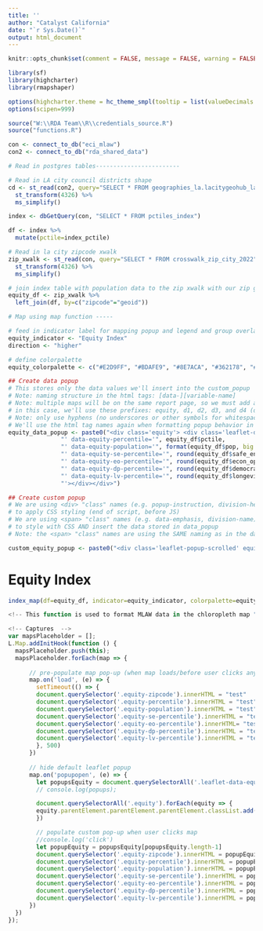 ```yaml
---
title: ''
author: "Catalyst California"
date: "`r Sys.Date()`"
output: html_document
---
```


```r
knitr::opts_chunk$set(comment = FALSE, message = FALSE, warning = FALSE, echo = FALSE)

library(sf)
library(highcharter)
library(rmapshaper)

options(highcharter.theme = hc_theme_smpl(tooltip = list(valueDecimals = 2)))
options(scipen=999)

source("W:\\RDA Team\\R\\credentials_source.R")
source("functions.R")

con <- connect_to_db("eci_mlaw")
con2 <- connect_to_db("rda_shared_data")
```

```r

# Read in postgres tables------------------------

# Read in LA city council districts shape
cd <- st_read(con2, query="SELECT * FROM geographies_la.lacitygeohub_lacity_council_districts_2023", geom="geom") %>%
  st_transform(4326) %>%
  ms_simplify()

index <- dbGetQuery(con, "SELECT * FROM pctiles_index")

df <- index %>%
  mutate(pctile=index_pctile) 

# Read in la city zipcode xwalk
zip_xwalk <- st_read(con, query="SELECT * FROM crosswalk_zip_city_2022", geom="geom") %>%
  st_transform(4326) %>%
  ms_simplify()

# join index table with population data to the zip xwalk with our zip geoms
equity_df <- zip_xwalk %>%
  left_join(df, by=c("zipcode"="geoid"))

```

```r

# Map using map function -----

# feed in indicator label for mapping popup and legend and group overlay
equity_indicator <- "Equity Index"
direction <- "higher"

# define colorpalette
equity_colorpalette <- c("#E2D9FF", "#BDAFE9", "#8E7ACA", "#362178", "#211447")
```

```r
## Create data popup
# This stores only the data values we'll insert into the custom_popup
# Note: naming structure in the html tags: [data-][variable-name]
# Note: multiple maps will be on the same report page, so we must add a unique prefix for common data tags so the JS works correctly
# in this case, we'll use these prefixes: equity, d1, d2, d3, and d4 (d for domain)
# Note: only use hyphens (no underscores or other symbols for whitespace)
# We'll use the html tag names again when formatting popup behavior in JS (end of script)
equity_data_popup <- paste0("<div class='equity'> <div class='leaflet-data-equity' data-equity-zipcode='", equity_df$zipcode,
               "' data-equity-percentile='", equity_df$pctile,
               "' data-equity-population='", format(equity_df$pop, big.mark=","),
               "' data-equity-se-percentile='", round(equity_df$safe_environments_pctile,1),
               "' data-equity-eo-percentile='", round(equity_df$econ_opp_pctile,1),
               "' data-equity-dp-percentile='", round(equity_df$democracy_pctile,1),
               "' data-equity-lv-percentile='", round(equity_df$longevity_pctile,1),
               "'></div></div>")

## Create custom popup
# We are using <div> "class" names (e.g. popup-instruction, division-header)
# to apply CSS styling (end of script, before JS)
# We are using <span> "class" names (e.g. data-emphasis, division-name)
# to style with CSS AND insert the data stored in data_popup
# Note: the <span> "class" names are using the SAME naming as in the data_popup (only difference is no "data-" prefix) - this makes things clear and convenient for JS coding (end of script)

custom_equity_popup <- paste0("<div class='leaflet-popup-scrolled' equity-sidebar><div class='popup-instruction'>Please click an LA City zip code to read more about that community's equity needs.</div><div class ='zipcode-header'>Zip Code: <span class='equity-zipcode'></span></div><br><b>Equity Index Percentile*: <span class='equity-percentile'></span></b><br><b>Population:</b> <span class='equity-population'></span><br><br><b>Domain Percentiles*:</b><br>Safe Environments: <span class='equity-se-percentile'></span><br>Economy and Opportunity: <span class='equity-eo-percentile'></span><br>Democracy and Power: <span class='equity-dp-percentile'></span><br>Longevity and Vitality: <span class='equity-lv-percentile'></span><br><br>","<i>*Percentiles range from 0-100. The higher the percentile, the ", direction," the need.</i>","</br></br>","</div>")

```

# Equity Index
```r

index_map(df=equity_df, indicator=equity_indicator, colorpalette=equity_colorpalette, data_popup=equity_data_popup, custom_popup=custom_equity_popup)

```
<style type="text/css">

<!-- minimum required css for leaflet maps with custom sidebars -->
.leaflet-popup-scrolled {
  max-height: 580px;
  opacity: 1;
  border-bottom: 0;
  border-top: 0;
}

.info {
  background: white;
  opacity: 1;
  border-radius: 0;
}

.leaflet-left {
  width: 33%;
}

.leaflet-left .leaflet-control {
  font-size: 12px;
  margin-left: 0;
  border-left: 1px solid #ddd;
  border-top: 1px solid #ddd;
  border-bottom: 1px solid #ddd;
}

.leaflet-right .leaflet-control {
  margin-right: 0;
}

.leaflet-top .leaflet-control {
  margin-top: 0;
}

.leaflet-control-container {
  color: #000000;
}

.hidden {
  display: none;
}

<!-- css styling that can change depending on the map data and custom styling needs -->
.popup-instruction {
  font-style: italic;
  font-weight: 600; 
  font-size: 12px; 
  line-height: 16px;
  color: #000000;
  border-bottom: 1px solid #000000;
  padding-bottom: 16px;
  margin-bottom: 16px;
}

.zipcode-header {
   margin-bottom: 8px; 
   font-weight: 700; 
   color: #000000;
   font-size: 14px; 
}


</style>


```js
<!-- This function is used to format MLAW data in the chloropleth map "popup"/sidebar feature -->

<!-- Captures  -->
var mapsPlaceholder = [];
L.Map.addInitHook(function () {
  mapsPlaceholder.push(this);
  mapsPlaceholder.forEach(map => {
      
      // pre-populate map pop-up (when map loads/before user clicks anywhere)
      map.on('load', (e) => {
        setTimeout(() => {
        document.querySelector('.equity-zipcode').innerHTML = "test"
        document.querySelector('.equity-percentile').innerHTML = "test"
        document.querySelector('.equity-population').innerHTML = "test"
        document.querySelector('.equity-se-percentile').innerHTML = "test"
        document.querySelector('.equity-eo-percentile').innerHTML= "test"
        document.querySelector('.equity-dp-percentile').innerHTML = "test"
        document.querySelector('.equity-lv-percentile').innerHTML = "test"
        }, 500)
      })
  
      // hide default leaflet popup
      map.on('popupopen', (e) => {
        let popupsEquity = document.querySelectorAll('.leaflet-data-equity');
        // console.log(popups);

        document.querySelectorAll('.equity').forEach(equity => {
        equity.parentElement.parentElement.parentElement.classList.add('hidden')
        })

        // populate custom pop-up when user clicks map
        //console.log('click')
        let popupEquity = popupsEquity[popupsEquity.length-1]
        document.querySelector('.equity-zipcode').innerHTML = popupEquity.getAttribute('data-equity-zipcode')
        document.querySelector('.equity-percentile').innerHTML = popupEquity.getAttribute('data-equity-percentile')
        document.querySelector('.equity-population').innerHTML = popupEquity.getAttribute('data-equity-population')
        document.querySelector('.equity-se-percentile').innerHTML = popupEquity.getAttribute('data-equity-se-percentile')
        document.querySelector('.equity-eo-percentile').innerHTML = popupEquity.getAttribute('data-equity-eo-percentile')
        document.querySelector('.equity-dp-percentile').innerHTML = popupEquity.getAttribute('data-equity-dp-percentile')
        document.querySelector('.equity-lv-percentile').innerHTML = popupEquity.getAttribute('data-equity-lv-percentile')
      })
  })
});



```

